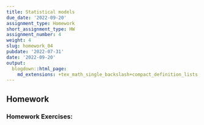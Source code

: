```yaml
---
title: Statistical models
due_date: '2022-09-20'
assignment_type: Homework
short_assignment_type: HW
assignment_number: 4
weight: 4
slug: homework_04
pubdate: '2022-07-31'
date: '2022-09-20'
output:
  blogdown::html_page:
    md_extensions: +tex_math_single_backslash+compact_definition_lists
---
```

## Homework

### Homework Exercises:

